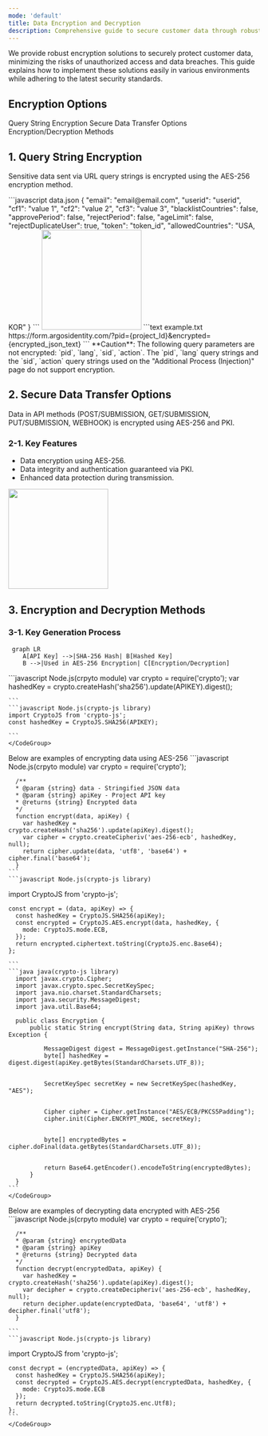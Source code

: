 ```yaml
---
mode: 'default'
title: Data Encryption and Decryption
description: Comprehensive guide to secure customer data through robust encryption solutions. Learn about methods to minimize risks of unauthorized access and data breaches while complying with the latest security standards.
---
```


We provide robust encryption solutions to securely protect customer data, minimizing the risks of unauthorized access and data breaches. This guide explains how to implement these solutions easily in various environments while adhering to the latest security standards.

## Encryption Options
<CardGroup cols={2}>
  <Card title="Query String Encryption" icon="square-1">
    Query String Encryption
  </Card>
  <Card title="Secure Data Transfer Options" icon="square-2">
    Secure Data Transfer Options
  </Card>
  <Card title="Encryption/Decryption Methods" icon="square-3">
    Encryption/Decryption Methods
  </Card>
</CardGroup>

## 1. Query String Encryption

Sensitive data sent via URL query strings is encrypted using the AES-256 encryption method.

<Steps>
  <Step title="Prepare Data in JSON Format">
    <CodeGroup>
    ```javascript data.json
    {
        "email": "email@email.com",
        "userid": "userid",
        "cf1": "value 1",
        "cf2": "value 2",
        "cf3": "value 3",
        "blacklistCountries": false,
        "approvePeriod": false,
        "rejectPeriod": false,
        "ageLimit": false,
        "rejectDuplicateUser": true,
        "token": "token_id",
        "allowedCountries": "USA, KOR"
    }
    ```
    </CodeGroup>
  </Step>
  <Step title="Perform AES-256 Encryption Using the Provided API Key">
    <img height="200" src="/images/api-reference/api-key.png" />
  </Step>
  <Step title="Add Encrypted Data to the URL as the 'encrypted' Query Parameter">
    <CodeGroup>
    ```text example.txt
    https://form.argosidentity.com/?pid={project_Id}&encrypted={encrypted_json_text}
    ```
    </CodeGroup>
  </Step>
</Steps>

<Warning>  
**Caution**: The following query parameters are not encrypted: `pid`, `lang`, `sid`, `action`.  
The `pid`, `lang` query strings and the `sid`, `action` query strings used on the "Additional Process (Injection)" page do not support encryption.
</Warning>

## 2. Secure Data Transfer Options

Data in API methods (POST/SUBMISSION, GET/SUBMISSION, PUT/SUBMISSION, WEBHOOK) is encrypted using <Tooltip tip="A symmetric key encryption algorithm that encrypts data in 128-bit blocks using a 256-bit key. It is highly secure and widely used by government and financial institutions.">AES-256</Tooltip> and <Tooltip tip="A system that generates, manages, and distributes digital certificates to enable secure communication. It uses public key encryption for identity verification and data security over the internet.">PKI</Tooltip>.

### 2-1. Key Features
- Data encryption using AES-256.
- Data integrity and authentication guaranteed via PKI.
- Enhanced data protection during transmission.

<img height="200" src="/images/api-reference/secure-data-transfer.png" />

## 3. Encryption and Decryption Methods

### 3-1. Key Generation Process
```mermaid
 graph LR
    A[API Key] -->|SHA-256 Hash| B[Hashed Key]
    B -->|Used in AES-256 Encryption| C[Encryption/Decryption]
```

<Steps>
  <Step title="Generate Hashed Key">
    <CodeGroup>
    ```javascript Node.js(crpyto module)
    var crypto = require('crypto');
    var hashedKey = crypto.createHash('sha256').update(APIKEY).digest();

    ```
    ```javascript Node.js(crypto-js library)
    import CryptoJS from 'crypto-js';
    const hashedKey = CryptoJS.SHA256(APIKEY);

    ```
    </CodeGroup>
  </Step>
  <Step title="Encryption Example">
   Below are examples of encrypting data using AES-256
      <CodeGroup>
    ```javascript Node.js(crpyto module)
      var crypto = require('crypto');

      /**
      * @param {string} data - Stringified JSON data
      * @param {string} apiKey - Project API key
      * @returns {string} Encrypted data
      */
      function encrypt(data, apiKey) {
        var hashedKey = crypto.createHash('sha256').update(apiKey).digest();
        var cipher = crypto.createCipheriv('aes-256-ecb', hashedKey, null);
        return cipher.update(data, 'utf8', 'base64') + cipher.final('base64');
      }
    ```
    ```javascript Node.js(crypto-js library)
   import CryptoJS from 'crypto-js';

    const encrypt = (data, apiKey) => {
      const hashedKey = CryptoJS.SHA256(apiKey);
      const encrypted = CryptoJS.AES.encrypt(data, hashedKey, {
        mode: CryptoJS.mode.ECB,
      });
      return encrypted.ciphertext.toString(CryptoJS.enc.Base64);
    };

    ```
    ```java java(crypto-js library)
      import javax.crypto.Cipher;
      import javax.crypto.spec.SecretKeySpec;
      import java.nio.charset.StandardCharsets;
      import java.security.MessageDigest;
      import java.util.Base64;

      public class Encryption {
          public static String encrypt(String data, String apiKey) throws Exception {
              
              MessageDigest digest = MessageDigest.getInstance("SHA-256");
              byte[] hashedKey = digest.digest(apiKey.getBytes(StandardCharsets.UTF_8));

             
              SecretKeySpec secretKey = new SecretKeySpec(hashedKey, "AES");

              
              Cipher cipher = Cipher.getInstance("AES/ECB/PKCS5Padding");
              cipher.init(Cipher.ENCRYPT_MODE, secretKey);

             
              byte[] encryptedBytes = cipher.doFinal(data.getBytes(StandardCharsets.UTF_8));

             
              return Base64.getEncoder().encodeToString(encryptedBytes);
          }
      }
    ```
    </CodeGroup>
  </Step>
  <Step title="Decryption Example">
  Below are examples of decrypting data encrypted with AES-256
    <CodeGroup>
    ```javascript Node.js(crpyto module)
        var crypto = require('crypto');

      /**
      * @param {string} encryptedData
      * @param {string} apiKey
      * @returns {string} Decrypted data
      */
      function decrypt(encryptedData, apiKey) {
        var hashedKey = crypto.createHash('sha256').update(apiKey).digest();
        var decipher = crypto.createDecipheriv('aes-256-ecb', hashedKey, null);
        return decipher.update(encryptedData, 'base64', 'utf8') + decipher.final('utf8');
      }

    ```
    ```javascript Node.js(crypto-js library)
   import CryptoJS from 'crypto-js';

    const decrypt = (encryptedData, apiKey) => {
      const hashedKey = CryptoJS.SHA256(apiKey);
      const decrypted = CryptoJS.AES.decrypt(encryptedData, hashedKey, {
        mode: CryptoJS.mode.ECB
      });
      return decrypted.toString(CryptoJS.enc.Utf8);
    };
    ```
    </CodeGroup>
  </Step>
</Steps>

